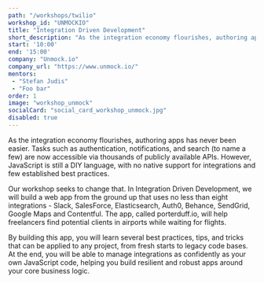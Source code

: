 ```yaml
---
path: "/workshops/twilio"
workshop_id: "UNMOCKIO"
title: "Integration Driven Development"
short_description: "As the integration economy flourishes, authoring apps has never been easier. Tasks such as authentication, notifications, and search (to name a few) are now accessible via thousands of publicly available APIs. However, JavaScript is still a DIY language, with no native support for integrations and few established best practices. At the end of this workshop, you will be able to manage integrations as confidently as your own JavaScript code, helping you build resilient and robust apps around your core business logic."
start: '10:00'
end: '15:00'
company: "Unmock.io"
company_url: "https://www.unmock.io/"
mentors:
 - "Stefan Judis"
 - "Foo bar"
order: 1
image: "workshop_unmock"
socialCard: "social_card_workshop_unmock.jpg"
disabled: true
---
```


As the integration economy flourishes, authoring apps has never been easier. Tasks such as authentication,
notifications, and search (to name a few) are now accessible via thousands of publicly available APIs. However,
JavaScript is still a DIY language, with no native support for integrations and few established best practices.

Our workshop seeks to change that. In Integration Driven Development, we will build a web app from the ground
up that uses no less than eight integrations - Slack, SalesForce, Elasticsearch, Auth0, Behance, SendGrid,
Google Maps and Contentful. The app, called porterduff.io, will help freelancers find potential clients in
airports while waiting for flights.

By building this app, you will learn several best practices, tips, and tricks that can be applied to any project,
from fresh starts to legacy code bases. At the end, you will be able to manage integrations as confidently as
your own JavaScript code, helping you build resilient and robust apps around your core business logic.



